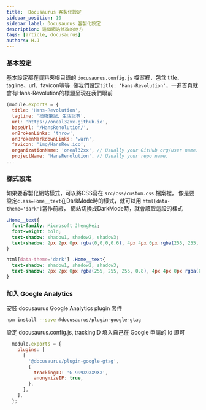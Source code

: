 ```yaml
---
title:  Docusaurus 客製化設定
sidebar_position: 10
sidebar_label: Docusaurus 客製化設定
description: 這個網站修改的地方
tags: [article, docusaurus]
authors: H.J
---
```



### 基本設定

基本設定都在資料夾根目錄的 `docusaurus.config.js` 檔案裡，包含 title、tagline、url、favicon等等.
像我們設定`title: 'Hans-Revolution'`，一進首頁就會有Hans-Revolution的標題呈現在我們眼前

```javascript title="docusaurus.config.js" showLineNumbers 
(module.exports = {
  title: 'Hans-Revolution',
  tagline: '技術筆記、生活記事',
  url: 'https://oneal32xx.github.io',
  baseUrl: '/HansRenolution/',
  onBrokenLinks: 'throw',
  onBrokenMarkdownLinks: 'warn',
  favicon: 'img/HansRev.ico',
  organizationName: 'oneal32xx', // Usually your GitHub org/user name.
  projectName: 'HansRenolution', // Usually your repo name.
...
```

### 樣式設定

如果要客製化網站樣式，可以將CSS寫在 `src/css/custom.css` 檔案裡，
像是要設定`class=Home__text`在DarkMode時的樣式，就可以用 `html[data-theme='dark']`當作前綴，
網站切換成DarkMode時，就會讀取這段的樣式

```css title="src/css/custom.css" showLineNumbers 
.Home__text{
  font-family: Microsoft JhengHei;
  font-weight: bold;
  text-shadow: shadow1, shadow2, shadow3;
  text-shadow: 2px 2px 0px rgba(0,0,0,0.6), 4px 4px 0px rgba(255, 255, 255, 0.5);
}

html[data-theme='dark'] .Home__text{
  text-shadow: shadow1, shadow2, shadow3;
  text-shadow: 2px 2px 0px rgba(255, 255, 255, 0.8), 4px 4px 0px rgba(0,0,0,0.15);
}

```

### 加入 Google Analytics

安裝 docusaurus Google Analytics plugin 套件
```bash
npm install --save @docusaurus/plugin-google-gtag
```

設定 docusaurus.config.js, trackingID 填入自己在 Google 申請的 Id 即可
```js title="docusaurus.config.js" showLineNumbers 
  module.exports = {
    plugins: [
      [
        '@docusaurus/plugin-google-gtag',
        {
          trackingID: 'G-999X9XX9XX',
          anonymizeIP: true,
        },
      ],
    ],
  };
```